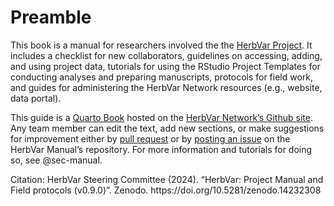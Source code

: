 
# Preamble {.unnumbered}


This book is a manual for researchers involved the the [HerbVar Project](https://herbvar.org/). It includes a checklist for new collaborators, guidelines on accessing, adding, and using project data, tutorials for using the RStudio Project Templates for conducting analyses and preparing manuscripts, protocols for field work, and guides for administering the HerbVar Network resources (e.g., website, data portal). 

This guide is a [Quarto Book](https://quarto.org/docs/books) hosted on the [HerbVar Network's Github site](https://github.com/HerbVar-Network). Any team member can edit the text, add new sections, or make suggestions for improvement either by [pull request](https://github.com/HerbVar-Network/project_manual/pulls) or by [posting an issue](https://github.com/HerbVar-Network/project_manual/issues) on the HerbVar Manual's repository. For more information and tutorials for doing so, see @sec-manual. 

Citation: HerbVar Steering Committee (2024). "HerbVar: Project Manual and Field protocols (v0.9.0)". Zenodo. https://doi.org/10.5281/zenodo.14232308
